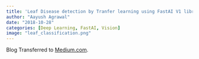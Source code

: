 ```yaml
---
title: 'Leaf Disease detection by Tranfer learning using FastAI V1 library'
author: "Aayush Agrawal"
date: "2018-10-28"
categories: [Deep Learning, FastAI, Vision]
image: "leaf_classification.png"
---
```

Blog Transferred to [Medium.com](https://towardsdatascience.com/transfer-learning-using-the-fastai-library-d686b238213e).